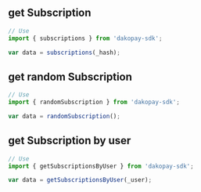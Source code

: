 ## get Subscription

```jsx
// Use
import { subscriptions } from 'dakopay-sdk';

var data = subscriptions(_hash);
```

## get random Subscription

```jsx
// Use
import { randomSubscription } from 'dakopay-sdk';

var data = randomSubscription();
```

## get Subscription by user

```jsx
// Use
import { getSubscriptionsByUser } from 'dakopay-sdk';

var data = getSubscriptionsByUser(_user);
```
